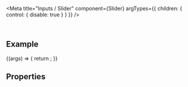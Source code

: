 
<Meta
  title="Inputs / Slider"
  component={Slider}
  argTypes={{
    children: { control: { disable: true } }
  }}
/>

<DocsHeader />

<br />

## Example

<Canvas>
  <Story name="Default">
    {(args) => {
      return <Slider {...args} />;
    }}
  </Story>
</Canvas>

## Properties

<ArgsTable story="." />

<Description />

<Footer />
